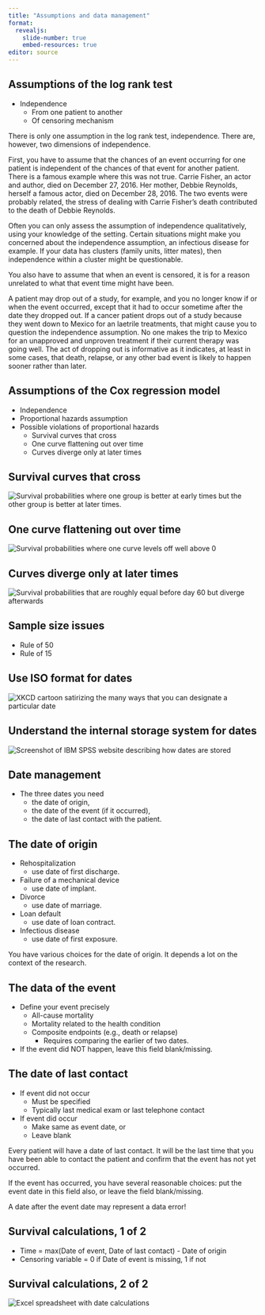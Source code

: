 ```yaml
---
title: "Assumptions and data management"
format: 
  revealjs:
    slide-number: true
    embed-resources: true
editor: source
---
```


## Assumptions of the log rank test

-   Independence
    -   From one patient to another
    -   Of censoring mechanism

::: notes
There is only one assumption in the log rank test, independence. There are, however, two dimensions of independence. 

First, you have to assume that the chances of an event occurring for one patient is independent of the chances of that event for another patient. There is a famous example where this was not true. Carrie Fisher, an actor and author, died on December 27, 2016. Her mother, Debbie Reynolds, herself a famous actor, died on December 28, 2016. The two events were probably related, the stress of dealing with Carrie Fisher's death contributed to the death of Debbie Reynolds.

Often you can only assess the assumption of independence qualitatively, using your knowledge of the setting. Certain situations might make you concerned about the independence assumption, an infectious disease for example. If your data has clusters (family units, litter mates), then independence within a cluster might be questionable.

You also have to assume that when an event is censored, it is for a reason unrelated to what that event time might have been.

A patient may drop out of a study, for example, and you no longer know if or when the event occurred, except that it had to occur sometime after the date they dropped out. If a cancer patient drops out of a study because they went down to Mexico for an laetrile treatments, that might cause you to question the independence assumption. No one makes the trip to Mexico for an unapproved and unproven treatment if their current therapy was going well. The act of dropping out is informative as it indicates, at least in some cases, that death, relapse, or any other bad event is likely to happen sooner rather than later.
:::

## Assumptions of the Cox regression model

-   Independence
-   Proportional hazards assumption
-   Possible violations of proportional hazards
    -   Survival curves that cross
    -   One curve flattening out over time
    -   Curves diverge only at later times
    
::: notes

:::

## Survival curves that cross

![](images/assumptions-01.png "Survival probabilities where one group is better at early times but the other group is better at later times." )

## One curve flattening out over time

![](images/assumptions-02.png "Survival probabilities where one curve levels off well above 0")

## Curves diverge only at later times

![](images/assumptions-03.png "Survival probabilities that are roughly equal before day 60 but diverge afterwards")

## Sample size issues

-   Rule of 50
-   Rule of 15

## Use ISO format for dates

![](images/dates-01.png "XKCD cartoon satirizing the many ways that you can designate a particular date")

## Understand the internal storage system for dates

![](images/dates-02.png "Screenshot of IBM SPSS website describing how dates are stored")

## Date management

-   The three dates you need
    -   the date of origin,
    -   the date of the event (if it occurred),
    -   the date of last contact with the patient.


## The date of origin

-   Rehospitalization
    -   use date of first discharge.
-   Failure of a mechanical device
    -   use date of implant.
-   Divorce
    -   use date of marriage.
-   Loan default
    -   use date of loan contract.
-   Infectious disease
    -   use date of first exposure.

::: notes

You have various choices for the date of origin. It depends a lot on the context of the research.
:::

## The data of the event

-   Define your event precisely
    -   All-cause mortality
    -   Mortality related to the health condition
    -   Composite endpoints (e.g., death or relapse)
        -   Requires comparing the earlier of two dates. 
-   If the event did NOT happen, leave this field blank/missing. 

## The date of last contact

-   If event did not occur
    -   Must be specified
    -   Typically last medical exam or last telephone contact
-   If event did occur
    -   Make same as event date, or
    -   Leave blank

::: notes
Every patient will have a date of last contact. It will be the last time that you have been able to contact the patient and confirm that the event has not yet occurred.

If the event has occurred, you have several reasonable choices: put the event date in this field also, or leave the field blank/missing.

A date after the event date may represent a data error!
:::

## Survival calculations, 1 of 2

-   Time = max(Date of event, Date of last contact) - Date of origin
-   Censoring variable = 0 if Date of event is missing, 1 if not

## Survival calculations, 2 of 2

![](images/dates-03.png "Excel spreadsheet with date calculations")
